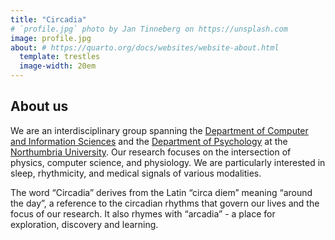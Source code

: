 ```yaml
---
title: "Circadia"
# `profile.jpg` photo by Jan Tinneberg on https://unsplash.com
image: profile.jpg
about: # https://quarto.org/docs/websites/website-about.html
  template: trestles
  image-width: 20em
---
```


## About us

We are an interdisciplinary group spanning the [Department of Computer and Information Sciences](https://www.northumbria.ac.uk/about-us/academic-departments/computer-and-information-sciences/) and the [Department of Psychology](https://www.northumbria.ac.uk/about-us/academic-departments/psychology/) at the [Northumbria University](https://www.northumbria.ac.uk). Our research focuses on the intersection of physics, computer science, and physiology. We are particularly interested in sleep, rhythmicity, and medical signals of various modalities.

The word "Circadia" derives from the Latin "circa diem" meaning "around the day", a reference to the circadian rhythms that govern our lives and the focus of our research. It also rhymes with "arcadia" - a place for exploration, discovery and learning.